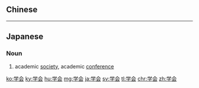 {{also|學會}}
==Chinese==
{{zh-see|學會}}

----

==Japanese==
{{ja-kanjitab|がく|かい|k1=がっ|yomi=on}}

===Noun===
{{ja-noun|がっかい|kyu=學會}}

# academic [[society]], academic [[conference]]

[[ko:学会]]
[[ky:学会]]
[[hu:学会]]
[[mg:学会]]
[[ja:学会]]
[[sv:学会]]
[[tl:学会]]
[[chr:学会]]
[[zh:学会]]